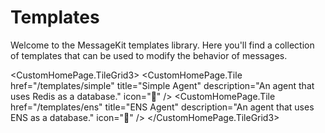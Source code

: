 
# Templates

Welcome to the MessageKit templates library. Here you'll find a collection of templates that can be used to modify the behavior of messages.

<CustomHomePage.TileGrid3>
  <CustomHomePage.Tile
    href="/templates/simple"
    title="Simple Agent"
    description="An agent that uses Redis as a database."
    icon="🤖"
  />
  <CustomHomePage.Tile
    href="/templates/ens"
    title="ENS Agent"
    description="An agent that uses ENS as a database."
    icon="🔗"
  />
</CustomHomePage.TileGrid3>
